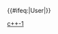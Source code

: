 {{userbox-level
| level    = 1
| id       = [[C++]]
| id-s     = 12
| info     = 这个用户'''[[:Category:C++-1 使用者|刚开始]]'''使用'''[[:Category:C++ 使用者|C++语言]]'''。
| usercategory  = C++-1 使用者
| nocat = {{{nocat|}}}
}}<includeonly>{{#ifeq:{{NAMESPACE}}|User|[[Category:维基程序员|{{PAGENAME}}]]}}</includeonly>
<noinclude>
[[Category:程式用戶框模板|c++-1]]</noinclude>